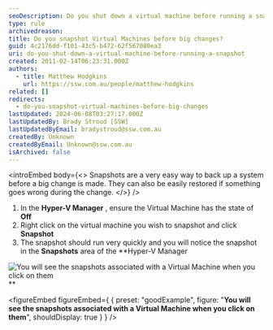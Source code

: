 ```yaml
---
seoDescription: Do you shut down a virtual machine before running a snapshot?
type: rule
archivedreason:
title: Do you snapshot Virtual Machines before big changes?
guid: 4c2176dd-f101-43c5-b472-62f567080ea3
uri: do-you-shut-down-a-virtual-machine-before-running-a-snapshot
created: 2011-02-14T06:23:31.000Z
authors:
  - title: Matthew Hodgkins
    url: https://ssw.com.au/people/matthew-hodgkins
related: []
redirects:
  - do-you-snapshot-virtual-machines-before-big-changes
lastUpdated: 2024-06-08T03:27:17.000Z
lastUpdatedBy: Brady Stroud [SSW]
lastUpdatedByEmail: bradystroud@ssw.com.au
createdBy: Unknown
createdByEmail: Unknown@ssw.com.au
isArchived: false
---
```


<introEmbed
  body={<>
Snapshots are a very easy way to back up a system before a big change is made. They can also be easily restored if something goes wrong during the change.
  </>}
/>
1. In the **Hyper-V Manager** , ensure the Virtual Machine has the state of **Off**
2. Right click on the virtual machine you wish to snapshot and click **Snapshot**
3. The snapshot should run very quickly and you will notice the snapshot in the **Snapshots** area of the \*\*Hyper-V Manager

![You will see the snapshots associated with a Virtual Machine when you click on them](/uploads/rules/do-you-shut-down-a-virtual-machine-before-running-a-snapshot/snapshot-while-off.jpg)\*\*

<figureEmbed figureEmbed={ {
  preset: "goodExample",
  figure: "**You will see the snapshots associated with a Virtual Machine when you click on them**",
  shouldDisplay: true
} } />
